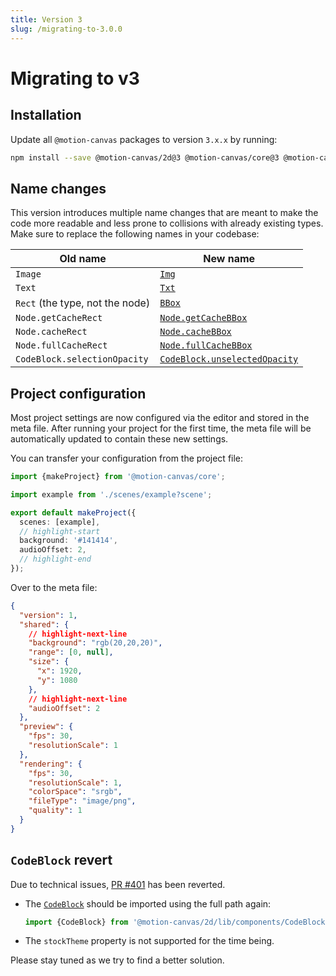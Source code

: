 ```yaml
---
title: Version 3
slug: /migrating-to-3.0.0
---
```


# Migrating to v3

## Installation

Update all `@motion-canvas` packages to version `3.x.x` by running:

```bash
npm install --save @motion-canvas/2d@3 @motion-canvas/core@3 @motion-canvas/ui@3 @motion-canvas/vite-plugin@3
```

## Name changes

This version introduces multiple name changes that are meant to make the code
more readable and less prone to collisions with already existing types. Make
sure to replace the following names in your codebase:

| Old name                        | New name                                                                        |
| ------------------------------- | ------------------------------------------------------------------------------- |
| `Image`                         | [`Img`](/api/2d/components/Img)                                                 |
| `Text`                          | [`Txt`](/api/2d/components/Txt)                                                 |
| `Rect` (the type, not the node) | [`BBox`](/api/core/types/BBox)                                                  |
| `Node.getCacheRect`             | [`Node.getCacheBBox`](/api/2d/components/Node#getCacheBBox)                     |
| `Node.cacheRect`                | [`Node.cacheBBox`](/api/2d/components/Node#cacheBBox)                           |
| `Node.fullCacheRect`            | [`Node.fullCacheBBox`](/api/2d/components/Node#fullCacheBBox)                   |
| `CodeBlock.selectionOpacity`    | [`CodeBlock.unselectedOpacity`](/api/2d/components/CodeBlock#unselectedOpacity) |

## Project configuration

Most project settings are now configured via the editor and stored in the meta
file. After running your project for the first time, the meta file will be
automatically updated to contain these new settings.

You can transfer your configuration from the project file:

```ts title="src/project.ts"
import {makeProject} from '@motion-canvas/core';

import example from './scenes/example?scene';

export default makeProject({
  scenes: [example],
  // highlight-start
  background: '#141414',
  audioOffset: 2,
  // highlight-end
});
```

Over to the meta file:

```json title="src/project.meta"
{
  "version": 1,
  "shared": {
    // highlight-next-line
    "background": "rgb(20,20,20)",
    "range": [0, null],
    "size": {
      "x": 1920,
      "y": 1080
    },
    // highlight-next-line
    "audioOffset": 2
  },
  "preview": {
    "fps": 30,
    "resolutionScale": 1
  },
  "rendering": {
    "fps": 30,
    "resolutionScale": 1,
    "colorSpace": "srgb",
    "fileType": "image/png",
    "quality": 1
  }
}
```

## `CodeBlock` revert

Due to technical issues,
[PR #401](https://github.com/motion-canvas/motion-canvas/pull/401) has been
reverted.

- The [`CodeBlock`](/docs/code-block) should be imported using the full path
  again:
  ```ts
  import {CodeBlock} from '@motion-canvas/2d/lib/components/CodeBlock';
  ```
- The `stockTheme` property is not supported for the time being.

Please stay tuned as we try to find a better solution.
